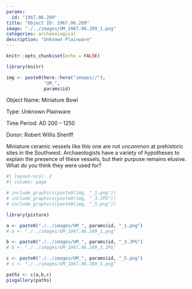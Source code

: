 ```yaml
---
params:
  id: "1967.06.209"
title: "Object ID: 1967.06.209"
image: "./../images/UM_1967.06.209_1.png"
categories: archaeological
description: "Unknown Plainware"
---
```


```r
knitr::opts_chunk$set(echo = FALSE)
```

```r
library(knitr)
```

```r
img <- paste0(here::here("images//"),
              "UM_",
              params$id)
```


::: {layout-ncol=2}
Object Name: Miniature Bowl

Type: Unknown Plainware

Time Period: AD 200 -- 1250

Donor: Robert Willis Sheriff

:::

Miniature ceramic vessels like this one are not uncommon at prehistoric sites in the Southwest. Archaeologists have a variety of hypotheses to explain the presence of these vessels, but their purpose remains elusive. What do you think they were used for?

```r
#| layout-ncol: 2
#| column: page

# include_graphics(paste0(img, "_1.png"))
# include_graphics(paste0(img, "_3.JPG"))
# include_graphics(paste0(img, "_5.png"))
```


```r
library(pixture)
```

```r
a <- paste0("./../images/UM_", params$id, "_1.png")
# a <- "./../images/UM_1967.06.209_1.png"

b <- paste0("./../images/UM_", params$id, "_3.JPG")
# b <- "./../images/UM_1967.06.209_3.JPG"

c <- paste0("./../images/UM_", params$id, "_5.png")
# c <- "./../images/UM_1967.06.209_5.png"

paths <- c(a,b,c)
pixgallery(paths)
```


